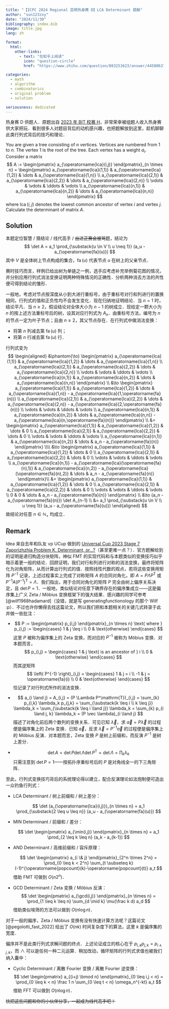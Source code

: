 ```yaml
---
title: "【ICPC 2024 Regional 昆明热身赛 D】LCA Determinant 题解"
author: "sun123zxy"
date: "2024/11/30"
bibliography: index.bib
image: title.jpg
lang: zh

format:
  html:
    other-links:
      - text: "在知乎上阅读"
        icon: "question-circle"
        href: "https://www.zhihu.com/question/883251623/answer/44580637390"

categories:
  - math
  - algorithm
  - combinatorics
  - original problem
  - solution

seriousness: dedicated
---
```


热身赛 D 供题人．原题出自 [2023 年 BIT 校赛 H](https://codeforces.com/gym/104825/problem/H)，非常荣幸被组题人收入热身赛供大家把玩．看到很多人对题目背后的动机感兴趣，也把题解放到这里，趁机聊聊此类行列式背后的技巧和理论．

:::{#exm-problem}

You are given a tree consisting of $n$ vertices. Vertices are numbered from $1$ to $n$. The vertex $1$ is the root of the tree. Each vertex has a weight $a_i$. Consider a matrix
$$
A := \begin{pmatrix} a_{\operatorname{lca}(i,j)} \end{pmatrix}_{n \times n}
= \begin{pmatrix}
a_{\operatorname{lca}(1,1)} & a_{\operatorname{lca}(1,2)} & \dots & a_{\operatorname{lca}(1,n)} \\
a_{\operatorname{lca}(2,1)} & a_{\operatorname{lca}(2,2)} & \dots & a_{\operatorname{lca}(2,n)} \\
\vdots & \vdots & \ddots & \vdots \\
a_{\operatorname{lca}(n,1)} & a_{\operatorname{lca}(n,2)} & \dots & a_{\operatorname{lca}(n,n)}
\end{pmatrix}
$$
where $\operatorname{lca}(i,j)$ denotes the lowest common ancestor of vertex $i$ and vertex $j$. Calculate the determinant of matrix $A$.
:::

## Solution

本题定位智慧 / 猜结论 / 线代高手 / ~~出进正赛会被骂~~题，结论为
$$
\det A = a_1 \prod_{\substack{u \in V \\ u \neq 1}} (a_u - a_{\operatorname{fa}(u)})
$$
其中 $V$ 是全体树上节点构成的集合，$\operatorname{fa}(u)$ 代表节点 $u$ 在树上的父亲节点．

赛时技巧而言，样例已给出树为单链之一例，选手应考虑补充举例菊花图的情况，并分别应用行列式消法变换证明两种特殊情况的正确性．分析两种消去方法的共性便可得到结论的雏形．

一般地，考虑对节点按深度从小到大进行重标号，由于重标号对行和列进行的置换相同，行列式的值和正负性均不会发生变化．现在归纳地证明结论．当 $n=1$ 时，结论平凡．当 $n \geq 2$，假设结论对全体大小为 $n-1$ 的树成立．现给定一颗大小为 $n$ 的按上述方法重标号后的树，设其对应行列式为 $A_n$．由重标号方法，编号为 $n$ 的节点一定为叶子节点；且由 $n \geq 2$，其父节点存在．在行列式中做消法变换：

- 将第 $n$ 列减去第 $\operatorname{fa}(u)$ 列；
- 将第 $n$ 行减去第 $\operatorname{fa}(u)$ 行．

行列式变为
$$
\begin{aligned}
&\phantom{\to} \begin{pmatrix}
a_{\operatorname{lca}(1,1)} & a_{\operatorname{lca}(1,2)} & \dots & a_{\operatorname{lca}(1,n)} \\
a_{\operatorname{lca}(2,1)} & a_{\operatorname{lca}(2,2)} & \dots & a_{\operatorname{lca}(2,n)} \\
\vdots & \vdots & \ddots & \vdots \\
a_{\operatorname{lca}(n,1)} & a_{\operatorname{lca}(n,2)} & \dots & a_{\operatorname{lca}(n,n)}
\end{pmatrix} \\
&\to
\begin{pmatrix}
a_{\operatorname{lca}(1,1)} & a_{\operatorname{lca}(1,2)} & \dots & a_{\operatorname{lca}(1,n)} - a_{\operatorname{lca}(1,\operatorname{fa}(n))} \\
a_{\operatorname{lca}(2,1)} & a_{\operatorname{lca}(2,2)} & \dots & a_{\operatorname{lca}(2,n)} - a_{\operatorname{lca}(2,\operatorname{fa}(n))} \\
\vdots & \vdots & \ddots & \vdots
\\ a_{\operatorname{lca}(n,1)} & a_{\operatorname{lca}(n,2)} & \dots & a_{\operatorname{lca}(n,n)} - a_{\operatorname{lca}(n,\operatorname{fa}(n))}
\end{pmatrix} \\
&= \begin{pmatrix}
a_{\operatorname{lca}(1,1)} & a_{\operatorname{lca}(1,2)} & \dots & 0 \\
a_{\operatorname{lca}(2,1)} & a_{\operatorname{lca}(2,2)} & \dots & 0 \\
\vdots & \vdots & \ddots & \vdots
\\ a_{\operatorname{lca}(n,1)} & a_{\operatorname{lca}(n,2)} & \dots & a_n - a_{\operatorname{fa}(n)}
\end{pmatrix} \\\\
&\to \begin{pmatrix}
a_{\operatorname{lca}(1,1)} & a_{\operatorname{lca}(1,2)} & \dots & 0 \\
a_{\operatorname{lca}(2,1)} & a_{\operatorname{lca}(2,2)} & \dots & 0 \\
\vdots & \vdots & \ddots & \vdots
\\ a_{\operatorname{lca}(n,1)} - a_{\operatorname{lca}(\operatorname{fa}(n),1)} & a_{\operatorname{lca}(n,2)} - a_{\operatorname{lca}(\operatorname{fa}(n),2)} & \dots & a_n - a_{\operatorname{fa}(n)}
\end{pmatrix}\\
&= \begin{pmatrix}
a_{\operatorname{lca}(1,1)} & a_{\operatorname{lca}(1,2)} & \dots & 0 \\
a_{\operatorname{lca}(2,1)} & a_{\operatorname{lca}(2,2)} & \dots & 0 \\
\vdots & \vdots & \ddots & \vdots
\\ 0 & 0 & \dots & a_n - a_{\operatorname{fa}(n)}
\end{pmatrix} \\
&\to (a_n - a_{\operatorname{fa}(n)}) \det A_{n-1} \\
&= a_1 \prod_{\substack{u \in V \\ u \neq 1}} (a_u - a_{\operatorname{fa}(u)})
\end{aligned}
$$
故结论对任意 $n \in \mathbb N_+$ 均成立．

## Remark

Idea 来自去年和队友 vp UCup 做到的 [Universal Cup 2023 Stage 7 Zaporizhzhia Problem K. Determinant, or...?](https://qoj.ac/problem/5748)（甚至更难一点？）．官方题解给到的证明是递归构造分块矩阵，神似 FMT 的实现代码和与本题类似的变换技巧似乎暗示着更一般的结论．回顾证明，我们对行和列进行对称的消法变换，最终将矩阵化为对角矩阵，从而计算出行列式的值．按照线性代数的观点，若将这些变换用矩阵 $P^{-1}$ 记录，上述过程事实上完成了对称矩阵 $A$ 的合同对角化，即 $A = P \Lambda P^\mathrm{T}$ 或 $P^{-1} A (P^{-1})^\mathrm{T} = \Lambda$．我们指出，用于合同对角化的矩阵 $P$ 完全由树上偏序关系决定，且 $\det P = 1$．一般地，类似结论对任意下确界存在的偏序集成立——这是偏序集上广义 Zeta / Möbius 变换框架下的强大结果．感兴趣的同学可参考 [@wilf1968hadamard]（没错，就是写 generatingfunctionology 的那个 Wilf :p）．不过也许你懒得去找这篇论文，所以我们把和本题相关的关键几式转录于此并做一些批注：

- $$
  P :=  \begin{pmatrix} p_{i,j} \end{pmatrix}_{n \times n} \text{  where  } p_{i,j} := \begin{cases} 1 & j \leq i \\ 0 & \text{otherwise} \end{cases}
  $$
  这里 $P$ 被称为偏序集上的 Zeta 变换，而对应的 $P^{-1}$ 被称为 Möbius 变换．对本题而言，
  $$
  p_{i,j} = \begin{cases} 1 & j \text{ is an ancestor of  } i \\ 0 & \text{otherwise} \end{cases}
  $$
  而其逆矩阵
  $$
  \left( P^{-1} \right)_{i,j} = \begin{cases} 1 & j = i \\ -1 & j = \operatorname{fa}(i) \\ 0 & \text{otherwise} \end{cases}
  $$
  恰记录了对行列式所作的消法变换．

- $$
  a_{i \land j} = A_{i,j} = (P \Lambda P^\mathrm{T})_{i,j} = \sum_{k} p_{i,k} \lambda_k p_{j,k} = \sum_{\substack{k \leq i \\ k \leq j}} \lambda_k = \sum_{\substack{k \leq i \land j}} \lambda_k = \sum_{k} p_{i \land j, k} \lambda_k = (P \vec \lambda)_{i \land j}
  $$
  描述了对角化前后两个数列的变换关系．可见已知 $\vec \lambda$，求 $\vec a = P \vec \lambda$ 的过程便是偏序集上的 Zeta 变换．已知 $\vec a$，反求 $\vec \lambda = P^{-1} \vec a$ 的过程便是偏序集上的 Möbius 反演．对本题而言，Zeta 变换 $P$ 是树上前缀和，而反演 $P^{-1}$ 是树上差分．

- $$
  \det A = \det P \det \Lambda \det P^\mathrm{T} = \det \Lambda = \prod_{k} \lambda_k
  $$
  只需注意到 $\det P = 1$——按拓扑序重标号后的 $P$ 是对角线全一的下三角矩阵．

至此，行列式变换技巧背后的系统理论得以建立，配合反演理论如法炮制便可造出一众钓鱼行列式：

- LCA Determinant / 树上前缀和 / 树上差分：

  $$
  \det (a_{\operatorname{lca}(i,j)})_{n \times n} = a_1 \prod_{\substack{2 \leq u \leq n}} (a_u - a_{\operatorname{fa}(u)})
  $$

- MIN Determinant / 前缀和 / 差分：

  $$
  \det \begin{pmatrix} a_{\min(i,j)} \end{pmatrix}_{n \times n} = a_1 \prod_{2 \leq k \leq n} (a_k - a_{k-1})
  $$

- AND Determinant / 高维前缀和 / 容斥原理：

  $$
  \det \begin{pmatrix} a_{i \& j} \end{pmatrix}_{2^n \times 2^n} = \prod_{0 \leq k < 2^n} \sum_{t \subseteq k} (-1)^{\operatorname{popcount}(k)-\operatorname{popcount}(t)} a_t
  $$
  借助 FMT 可做到 $O(n 2^n)$．

- GCD Determinant / Zeta 变换 / Möbius 反演：
  $$
  \det \begin{pmatrix} a_{\gcd(i,j)} \end{pmatrix}_{n \times n} = \prod_{1 \leq k \leq n} \sum_{d \mid k} \mu(\frac k d) a_d
  $$
  借助类似埃筛的方法可以做到 $O(n \log n)$．

对于一般的偏序，Zeta / Möbius 变换有没有快速计算方法呢？这篇论文 [@pegolotti_fast_2022] 给出了 $O(nk)$ 时间复杂度下的算法，这里 $k$ 是偏序集的宽度．

偏序并不是此类行列式求解问题的终点．上述论证成立的核心在于 $p_{i,k} p_{j,k} = p_{i \land j,k}$，而 $\land$ 可以是任何一种二元运算．稍加改动，循环矩阵的行列式求值也被我们纳入囊中：

- Cyclic Determinant / 离散 Fourier 变换 / 离散 Fourier 逆变换：
  $$
  \det \begin{pmatrix} a_{(i+j) \bmod n} \end{pmatrix}_{0 \leq i,j < n} = \prod_{0 \leq k < n} \frac 1 n \sum_{0 \leq t < n} \omega_n^{-kt} a_t 
  $$
  借助 FFT 可以做到 $O(n \log n)$．

~~快把这些问题和你的小伙伴分享，一起成为线代高手吧！~~